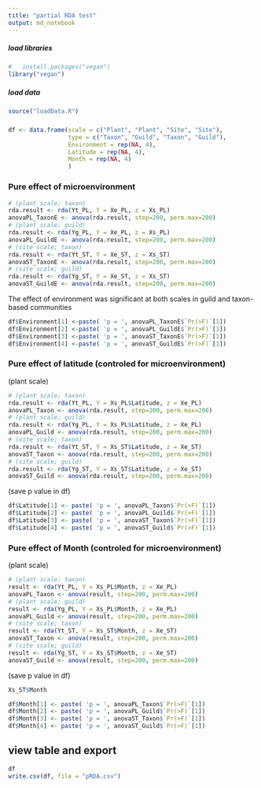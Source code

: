 ```yaml
---
title: "partial RDA test"
output: md_notebook
---
```

##### load libraries

```r
#   install.packages("vegan")
library("vegan")
```

##### load data

```r
source("loadData.R")
```
###

```r
df <- data.frame(scale = c("Plant", "Plant", "Site", "Site"), 
                 type = c("Taxon", "Guild", "Taxon", "Guild"), 
                 Environment = rep(NA, 4), 
                 Latitude = rep(NA, 4), 
                 Month = rep(NA, 4)
                 )
```

### Pure effect of microenvironment

```r
# (plant scale; taxon)
rda.result <- rda(Yt_PL, Y = Xe_PL, z = Xs_PL)
anovaPL_TaxonE <- anova(rda.result, step=200, perm.max=200)
# (plant scale; guild)
rda.result <- rda(Yg_PL, Y = Xe_PL, z = Xs_PL)
anovaPL_GuildE <- anova(rda.result, step=200, perm.max=200)
# (site scale; taxon)
rda.result <- rda(Yt_ST, Y = Xe_ST, z = Xs_ST)
anovaST_TaxonE <- anova(rda.result, step=200, perm.max=200)
# (site scale; guild)
rda.result <- rda(Yg_ST, Y = Xe_ST, z = Xs_ST)
anovaST_GuildE <- anova(rda.result, step=200, perm.max=200)

```

The effect of environment was significant at both scales in guild and taxon-based communities

```r
df$Environment[1] <-paste( 'p = ', anovaPL_TaxonE$`Pr(>F)`[1])
df$Environment[2] <-paste( 'p = ', anovaPL_GuildE$`Pr(>F)`[1])
df$Environment[3] <-paste( 'p = ', anovaST_TaxonE$`Pr(>F)`[1])
df$Environment[4] <-paste( 'p = ', anovaST_GuildE$`Pr(>F)`[1])
```

### Pure effect of latitude (controled for microenvironment)
(plant scale)
```r
# (plant scale; taxon)
rda.result <- rda(Yt_PL, Y = Xs_PL$Latitude, z = Xe_PL)
anovaPL_Taxon <- anova(rda.result, step=200, perm.max=200)
# (plant scale; guild)
rda.result <- rda(Yg_PL, Y = Xs_PL$Latitude, z = Xe_PL)
anovaPL_Guild <- anova(rda.result, step=200, perm.max=200)
# (site scale; taxon)
rda.result <- rda(Yt_ST, Y = Xs_ST$Latitude, z = Xe_ST)
anovaST_Taxon <- anova(rda.result, step=200, perm.max=200)
# (site scale; guild)
rda.result <- rda(Yg_ST, Y = Xs_ST$Latitude, z = Xe_ST)
anovaST_Guild <- anova(rda.result, step=200, perm.max=200)

```
(save p value in df)
```r
df$Latitude[1] <- paste( 'p = ', anovaPL_Taxon$`Pr(>F)`[1])
df$Latitude[2] <- paste( 'p = ', anovaPL_Guild$`Pr(>F)`[1])
df$Latitude[3] <- paste( 'p = ', anovaST_Taxon$`Pr(>F)`[1])
df$Latitude[4] <- paste( 'p = ', anovaST_Guild$`Pr(>F)`[1])
```

### Pure effect of Month (controled for microenvironment)
(plant scale)
```r
# (plant scale; taxon)
result <- rda(Yt_PL, Y = Xs_PL$Month, z = Xe_PL)
anovaPL_Taxon <- anova(result, step=200, perm.max=200)
# (plant scale; guild)
result <- rda(Yg_PL, Y = Xs_PL$Month, z = Xe_PL)
anovaPL_Guild <- anova(result, step=200, perm.max=200)
# (site scale; taxon)
result <- rda(Yt_ST, Y = Xs_ST$Month, z = Xe_ST)
anovaST_Taxon <- anova(result, step=200, perm.max=200)
# (site scale; guild)
result <- rda(Yg_ST, Y = Xs_ST$Month, z = Xe_ST)
anovaST_Guild <- anova(result, step=200, perm.max=200)

```
(save p value in df)

```r
Xs_ST$Month
```


```r
df$Month[1] <- paste( 'p = ', anovaPL_Taxon$`Pr(>F)`[1])
df$Month[2] <- paste( 'p = ', anovaPL_Guild$`Pr(>F)`[1])
df$Month[3] <- paste( 'p = ', anovaST_Taxon$`Pr(>F)`[1])
df$Month[4] <- paste( 'p = ', anovaST_Guild$`Pr(>F)`[1])
```


## view table and export
```r
df
write.csv(df, file = "pRDA.csv")

```

